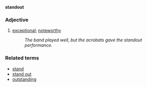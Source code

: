 '''standout'''
===Adjective===
#[[exceptional]]; [[noteworthy]]
#:''The band played well, but the acrobats gave the standout performance.''

===Related terms===
*[[stand]]
*[[stand out]]
*[[outstanding]]